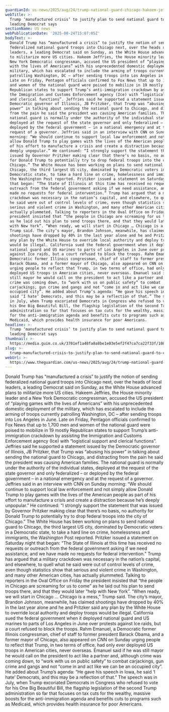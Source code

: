 ```yaml
---
guardianId: us-news/2025/aug/24/trump-national-guard-chicago-hakeem-jeffries
webTitle: >-
  Trump ‘manufactured crisis’ to justify plan to send national guard to Chicago,
  leading Democrat says
sectionName: US news
webPublicationDate: '2025-08-24T15:07:05Z'
bodyText: >-
  Donald Trump has “manufactured a crisis” to justify the notion of sending
  federalized national guard troops into Chicago next, over the heads of local
  leaders, a leading Democrat said on Sunday, as the White House advanced plans
  to militarize more US cities. Hakeem Jeffries, the House minority leader and a
  New York Democratic congressman, accused the US president of “playing games
  with the lives of Americans” with his unprecedented domestic deployment of the
  military, which has escalated to include the arming of troops currently
  patrolling Washington, DC – after sending troops into Los Angeles in June.
  Late on Friday, Pentagon officials confirmed to Fox News that up to 1,700 men
  and women of the national guard were poised to mobilize in 19 mostly
  Republican states to support Trump’s anti-immigration crackdown by assisting
  the Immigration and Customs Enforcement agency (Ice) with “logistical support
  and clerical functions”. Jeffries said he supported a statement issued by the
  Democratic governor of Illinois, JB Pritzker, that Trump was “abusing his
  power” in talking about sending the national guard to Chicago, and distracting
  from the pain he said the president was causing American families. The
  national guard is normally under the authority of the individual states,
  deployed at the request of the state governor and only federalized – or
  deployed by the federal government – in a national emergency and at the
  request of a governor. Jeffries said in an interview with CNN on Sunday
  morning: “We should continue to support local law enforcement and not simply
  allow Donald Trump to play games with the lives of the American people as part
  of his effort to manufacture a crisis and create a distraction because he’s
  deeply unpopular.” He continued: “I strongly support the statement that was
  issued by Governor Pritzker making clear that there’s no basis, no authority
  for Donald Trump to potentially try to drop federal troops into the city of
  Chicago.” The White House has been working on plans to send national guard to
  Chicago, the third largest US city, dominated by Democratic voters in a
  Democratic state, to take a hard line on crime, homelessness and immigrants,
  the Washington Post reported. Pritzker issued a statement on Saturday night
  that began: “The State of Illinois at this time has received no requests or
  outreach from the federal government asking if we need assistance, and we have
  made no requests for federal intervention.” Trump has argued that a military
  crackdown was necessary in the nation’s capital, and elsewhere, to quell what
  he said were out of control levels of crime, even though statistics show that
  serious and violent crime in Washington, and many other American cities, has
  actually plummeted. Talking to reporters in the Oval Office on Friday the
  president insisted that “the people in Chicago are screaming for us to come”
  as he laid out his plan to send troops there, and that they would later “help
  with New York”. “When ready, we will start in Chicago … Chicago is a mess,”
  Trump said. The city’s mayor, Brandon Johnson, meanwhile, has claimed
  shootings have dropped by 40% in the last year alone and he and Pritzker said
  any plan by the White House to override local authority and deploy troops
  would be illegal. California sued the federal government when it deployed
  national guard and US marines to parts of Los Angeles in June over protests
  against Ice raids, but a court refused to block the troops. Rahm Emanuel, a
  Democratic former Illinois congressman, chief of staff to former president
  Barack Obama, and a former mayor of Chicago, also appeared on CNN on Sunday
  urging people to reflect that Trump, in two terms of office, had only ever
  deployed US troops in American cities, never overseas. Emanuel said if he was
  still mayor he would call on the president to act like a partner and, although
  crime was coming down, to “work with us on public safety” to combat
  carjackings, gun crime and gangs and not “come in and act like we can be an
  occupied city”. He added about Trump’s agenda: “He gave his speech in Iowa, he
  said ‘I hate’ Democrats, and this may be a reflection of that.” The speech was
  in July, when Trump excoriated Democrats in Congress who refused to vote for
  his One Big Beautiful Bill, the flagship legislation of the second Trump
  administration so far that focuses on tax cuts for the wealthy, massive boosts
  for the anti-immigration agenda and benefits cuts to programs such as
  Medicaid, which provides health insurance for poor Americans.
headline: >-
  Trump ‘manufactured crisis’ to justify plan to send national guard to Chicago,
  leading Democrat says
thumbnail: >-
  https://media.guim.co.uk/3701ef1a48fa8a8be1e03e5ef2f47ca7ca22f33f/1080_77_4377_3501/500.jpg
slug: >-
  trump-manufactured-crisis-to-justify-plan-to-send-national-guard-to-chicago-leading-democrat-says
webUrl: >-
  https://www.theguardian.com/us-news/2025/aug/24/trump-national-guard-chicago-hakeem-jeffries
---
```

Donald Trump has “manufactured a crisis” to justify the notion of sending federalized national guard troops into Chicago next, over the heads of local leaders, a leading Democrat said on Sunday, as the White House advanced plans to militarize more US cities. Hakeem Jeffries, the House minority leader and a New York Democratic congressman, accused the US president of “playing games with the lives of Americans” with his unprecedented domestic deployment of the military, which has escalated to include the arming of troops currently patrolling Washington, DC – after sending troops into Los Angeles in June. Late on Friday, Pentagon officials confirmed to Fox News that up to 1,700 men and women of the national guard were poised to mobilize in 19 mostly Republican states to support Trump’s anti-immigration crackdown by assisting the Immigration and Customs Enforcement agency (Ice) with “logistical support and clerical functions”. Jeffries said he supported a statement issued by the Democratic governor of Illinois, JB Pritzker, that Trump was “abusing his power” in talking about sending the national guard to Chicago, and distracting from the pain he said the president was causing American families. The national guard is normally under the authority of the individual states, deployed at the request of the state governor and only federalized – or deployed by the federal government – in a national emergency and at the request of a governor. Jeffries said in an interview with CNN on Sunday morning: “We should continue to support local law enforcement and not simply allow Donald Trump to play games with the lives of the American people as part of his effort to manufacture a crisis and create a distraction because he’s deeply unpopular.” He continued: “I strongly support the statement that was issued by Governor Pritzker making clear that there’s no basis, no authority for Donald Trump to potentially try to drop federal troops into the city of Chicago.” The White House has been working on plans to send national guard to Chicago, the third largest US city, dominated by Democratic voters in a Democratic state, to take a hard line on crime, homelessness and immigrants, the Washington Post reported. Pritzker issued a statement on Saturday night that began: “The State of Illinois at this time has received no requests or outreach from the federal government asking if we need assistance, and we have made no requests for federal intervention.” Trump has argued that a military crackdown was necessary in the nation’s capital, and elsewhere, to quell what he said were out of control levels of crime, even though statistics show that serious and violent crime in Washington, and many other American cities, has actually plummeted. Talking to reporters in the Oval Office on Friday the president insisted that “the people in Chicago are screaming for us to come” as he laid out his plan to send troops there, and that they would later “help with New York”. “When ready, we will start in Chicago … Chicago is a mess,” Trump said. The city’s mayor, Brandon Johnson, meanwhile, has claimed shootings have dropped by 40% in the last year alone and he and Pritzker said any plan by the White House to override local authority and deploy troops would be illegal. California sued the federal government when it deployed national guard and US marines to parts of Los Angeles in June over protests against Ice raids, but a court refused to block the troops. Rahm Emanuel, a Democratic former Illinois congressman, chief of staff to former president Barack Obama, and a former mayor of Chicago, also appeared on CNN on Sunday urging people to reflect that Trump, in two terms of office, had only ever deployed US troops in American cities, never overseas. Emanuel said if he was still mayor he would call on the president to act like a partner and, although crime was coming down, to “work with us on public safety” to combat carjackings, gun crime and gangs and not “come in and act like we can be an occupied city”. He added about Trump’s agenda: “He gave his speech in Iowa, he said ‘I hate’ Democrats, and this may be a reflection of that.” The speech was in July, when Trump excoriated Democrats in Congress who refused to vote for his One Big Beautiful Bill, the flagship legislation of the second Trump administration so far that focuses on tax cuts for the wealthy, massive boosts for the anti-immigration agenda and benefits cuts to programs such as Medicaid, which provides health insurance for poor Americans.
